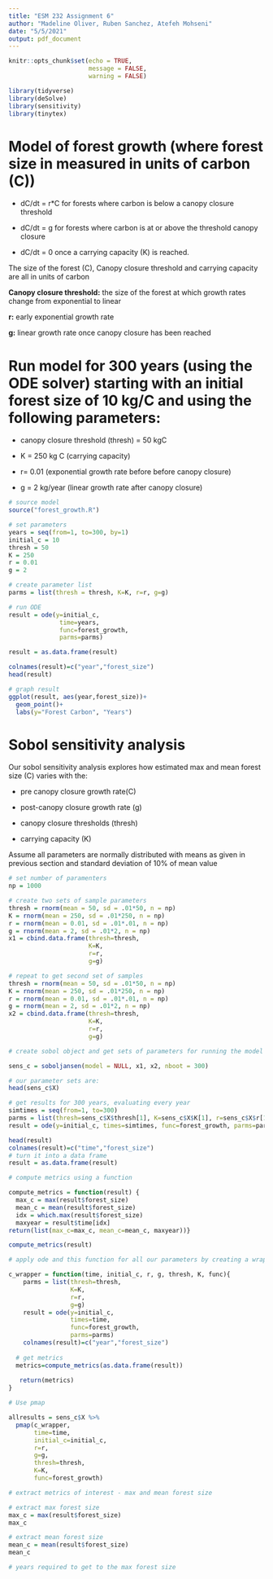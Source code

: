 ```yaml
---
title: "ESM 232 Assignment 6"
author: "Madeline Oliver, Ruben Sanchez, Atefeh Mohseni"
date: "5/5/2021"
output: pdf_document
---
```


```r
knitr::opts_chunk$set(echo = TRUE,
                      message = FALSE,
                      warning = FALSE)

library(tidyverse)
library(deSolve)
library(sensitivity)
library(tinytex)
```

# Model of forest growth (where forest size in measured in units of carbon (C))

* dC/dt  = r*C for forests where carbon is below a canopy closure threshold 

* dC/dt = g  for forests where carbon is  at or above the threshold canopy closure

* dC/dt = 0 once a carrying capacity (K) is reached.

The size of the forest (C), Canopy closure threshold and carrying capacity are all in units of carbon 

**Canopy closure threshold:** the size of the forest at which growth rates change from exponential to linear

**r:** early exponential growth rate 

**g:** linear growth rate once canopy closure has been reached

# Run model for 300 years (using the ODE solver) starting with an initial forest size of 10 kg/C and using the following parameters:

* canopy closure threshold (thresh)  = 50 kgC 

* K = 250 kg C (carrying capacity) 

* r=  0.01 (exponential growth rate before before canopy closure)

* g = 2 kg/year (linear growth rate after canopy closure)


```r
# source model
source("forest_growth.R")

# set parameters
years = seq(from=1, to=300, by=1)
initial_c = 10
thresh = 50
K = 250
r = 0.01
g = 2

# create parameter list
parms = list(thresh = thresh, K=K, r=r, g=g)

# run ODE 
result = ode(y=initial_c, 
              time=years, 
              func=forest_growth, 
              parms=parms)

result = as.data.frame(result)

colnames(result)=c("year","forest_size")
head(result)

# graph result
ggplot(result, aes(year,forest_size))+
  geom_point()+
  labs(y="Forest Carbon", "Years")

```

# Sobol sensitivity analysis 

Our sobol sensitivity analysis explores how estimated max and mean forest size (C) varies with the: 

* pre canopy closure growth rate(C) 

* post-canopy closure growth rate (g) 

* canopy closure thresholds (thresh)

* carrying capacity (K)

Assume all parameters are normally distributed with means as given in previous section and standard deviation of 10% of mean value

```r
# set number of paramenters
np = 1000

# create two sets of sample parameters
thresh = rnorm(mean = 50, sd = .01*50, n = np)
K = rnorm(mean = 250, sd = .01*250, n = np) 
r = rnorm(mean = 0.01, sd = .01*.01, n = np)
g = rnorm(mean = 2, sd = .01*2, n = np)
x1 = cbind.data.frame(thresh=thresh, 
                      K=K, 
                      r=r, 
                      g=g)

# repeat to get second set of samples
thresh = rnorm(mean = 50, sd = .01*50, n = np)
K = rnorm(mean = 250, sd = .01*250, n = np) 
r = rnorm(mean = 0.01, sd = .01*.01, n = np)
g = rnorm(mean = 2, sd = .01*2, n = np)
x2 = cbind.data.frame(thresh=thresh, 
                      K=K, 
                      r=r, 
                      g=g)

# create sobol object and get sets of parameters for running the model

sens_c = soboljansen(model = NULL, x1, x2, nboot = 300)

# our parameter sets are:
head(sens_c$X)

# get results for 300 years, evaluating every year
simtimes = seq(from=1, to=300)
parms = list(thresh=sens_c$X$thresh[1], K=sens_c$X$K[1], r=sens_c$X$r[1], g=sens_c$X$g[1])
result = ode(y=initial_c, times=simtimes, func=forest_growth, parms=parms)

head(result)
colnames(result)=c("time","forest_size")
# turn it into a data frame
result = as.data.frame(result)


```


```r
# compute metrics using a function 

compute_metrics = function(result) {
  max_c = max(result$forest_size)
  mean_c = mean(result$forest_size)
  idx = which.max(result$forest_size)
  maxyear = result$time[idx]
return(list(max_c=max_c, mean_c=mean_c, maxyear))}

compute_metrics(result)
```


```r
# apply ode and this function for all our parameters by creating a wrapper function that runs solver and computes metrics and returns results for each parameter

c_wrapper = function(time, initial_c, r, g, thresh, K, func){ 
    parms = list(thresh=thresh, 
                 K=K,
                 r=r,
                 g=g)
    result = ode(y=initial_c, 
                 times=time, 
                 func=forest_growth, 
                 parms=parms) 
    colnames(result)=c("year","forest_size")
    
  # get metrics
  metrics=compute_metrics(as.data.frame(result))
 
   return(metrics)
}
```


```r
# Use pmap

allresults = sens_c$X %>%
  pmap(c_wrapper, 
       time=time, 
       initial_c=initial_c, 
       r=r, 
       g=g, 
       thresh=thresh,
       K=K, 
       func=forest_growth)

```


```r
# extract metrics of interest - max and mean forest size

# extract max forest size
max_c = max(result$forest_size)
max_c

# extract mean forest size
mean_c = mean(result$forest_size)
mean_c

# years required to get to the max forest size


```



